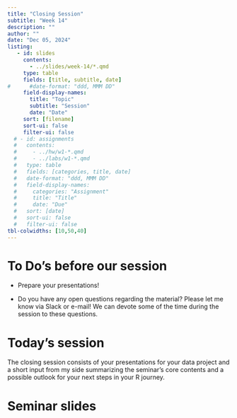 ```yaml
---
title: "Closing Session"
subtitle: "Week 14"
description: ""
author: ""
date: "Dec 05, 2024"
listing:
   - id: slides
     contents:
       - ../slides/week-14/*.qmd
     type: table
     fields: [title, subtitle, date]
#      #date-format: "ddd, MMM DD"
     field-display-names:
       title: "Topic"
       subtitle: "Session"
       date: "Date"
     sort: [filename]
     sort-ui: false
     filter-ui: false
  # - id: assignments
  #   contents:
  #     - ../hw/w1-*.qmd
  #     - ../labs/w1-*.qmd
  #   type: table
  #   fields: [categories, title, date]
  #   date-format: "ddd, MMM DD"
  #   field-display-names:
  #     categories: "Assignment"
  #     title: "Title"
  #     date: "Due"
  #   sort: [date]
  #   sort-ui: false
  #   filter-ui: false
tbl-colwidths: [10,50,40]
---
```



# To Do's before our session

- Prepare your presentations!

- Do you have any open questions regarding the material? Please let me know via Slack or e-mail! We can devote some of the time during the session to these questions.

# Today's session

The closing session consists of your presentations for your data project and a short input from my side summarizing the seminar's core contents and a possible outlook for your next steps in your R journey.

# Seminar slides

::: {#slides}
:::